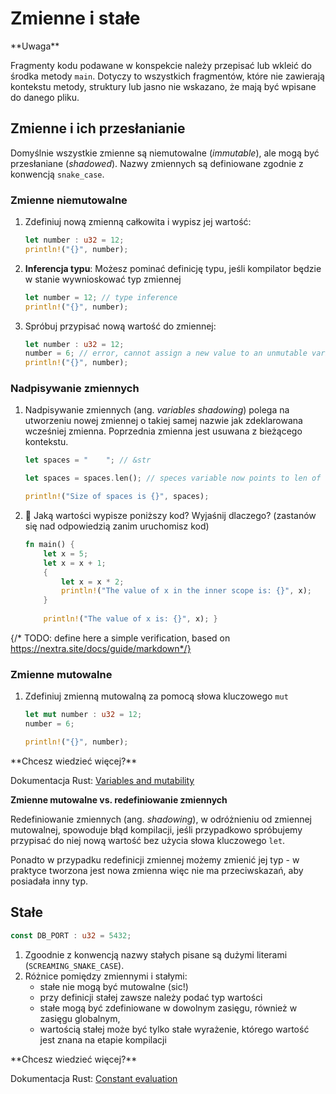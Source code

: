 
# Zmienne i stałe

<Callout type="warning">
**Uwaga**

Fragmenty kodu podawane w konspekcie należy przepisać lub wkleić do środka metody `main`. Dotyczy to wszystkich fragmentów, które nie zawierają kontekstu metody, struktury lub jasno nie wskazano, że mają być wpisane do danego pliku.
</Callout>

## Zmienne i ich przesłanianie
Domyślnie wszystkie zmienne są niemutowalne (*immutable*), ale mogą być przesłaniane (*shadowed*). Nazwy zmiennych są definiowane zgodnie z konwencją `snake_case`.

### Zmienne niemutowalne

1. Zdefiniuj nową zmienną całkowita i wypisz jej wartość:

    ```rust copy
    let number : u32 = 12;
    println!("{}", number);
    ```
1. **Inferencja typu**: Możesz pominać definicję typu, jeśli kompilator będzie w stanie wywnioskować typ zmiennej 
    ```rust copy
    let number = 12; // type inference
    println!("{}", number);
    ```

1. Spróbuj przypisać nową wartość do zmiennej:
    ```rust {2}
    let number : u32 = 12;
    number = 6; // error, cannot assign a new value to an unmutable variable
    println!("{}", number);
    ```

### Nadpisywanie zmiennych

1. Nadpisywanie zmiennych (ang. *variables shadowing*) polega na utworzeniu nowej zmiennej o takiej samej nazwie jak zdeklarowana wcześniej zmienna. Poprzednia zmienna jest usuwana z bieżącego kontekstu.

    ```rust copy {3}
    let spaces = "    "; // &str

    let spaces = spaces.len(); // speces variable now points to len of text and its type is usize

    println!("Size of spaces is {}", spaces);
    ```

1. 🤔 Jaką wartości wypisze poniższy kod? Wyjaśnij dlaczego? (zastanów się nad odpowiedzią zanim uruchomisz kod)

    ```rust copy
    fn main() { 
        let x = 5; 
        let x = x + 1; 
        { 
            let x = x * 2; 
            println!("The value of x in the inner scope is: {}", x); 
        } 
        
        println!("The value of x is: {}", x); }
    ```

{/* TODO: define here a simple verification, based on https://nextra.site/docs/guide/markdown*/}

### Zmienne mutowalne

1. Zdefiniuj zmienną mutowalną za pomocą słowa kluczowego `mut`

    ```rust copy
    let mut number : u32 = 12;
    number = 6;

    println!("{}", number);
    ```

<Callout type="info">
**Chcesz wiedzieć więcej?**

Dokumentacja Rust: [Variables and mutability](https://doc.rust-lang.org/book/ch03-01-variables-and-mutability.html)

**Zmienne mutowalne vs. redefiniowanie zmiennych**

Redefiniowanie zmiennych (ang. *shadowing*), w odróżnieniu od zmiennej mutowalnej, spowoduje błąd kompilacji, jeśli przypadkowo spróbujemy przypisać do niej nową wartość bez użycia słowa kluczowego `let`. 

Ponadto w przypadku redefinicji zmiennej możemy zmienić jej typ - w praktyce tworzona jest nowa zmienna więc nie ma przeciwskazań, aby posiadała inny typ.

</Callout>

## Stałe
```rust copy
const DB_PORT : u32 = 5432;
```

1. Zgoodnie z konwencją nazwy stałych pisane są dużymi literami (`SCREAMING_SNAKE_CASE`).
1. Różnice pomiędzy zmiennymi i stałymi:
    - stałe nie mogą być mutowalne (sic!)
    - przy definicji stałej zawsze należy podać typ wartości
    - stałe mogą być zdefiniowane w dowolnym zasięgu, również w zasięgu globalnym,
    - wartością stałej może być tylko stałe wyrażenie, którego wartość jest znana na etapie kompilacji

<Callout type="info">
**Chcesz wiedzieć więcej?**

Dokumentacja Rust: [Constant evaluation](https://doc.rust-lang.org/reference/const_eval.html)
</Callout>